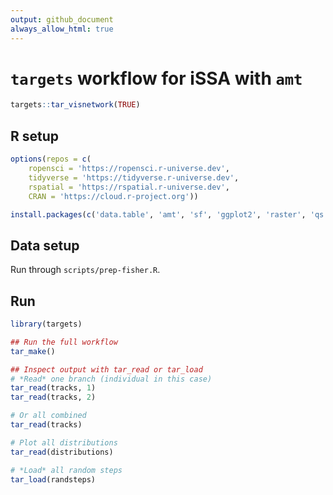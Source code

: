 ```yaml
---
output: github_document
always_allow_html: true
---
```


# `targets` workflow for iSSA with `amt`

```r
targets::tar_visnetwork(TRUE)
```


## R setup

```r
options(repos = c(
    ropensci = 'https://ropensci.r-universe.dev',
    tidyverse = 'https://tidyverse.r-universe.dev',
    rspatial = 'https://rspatial.r-universe.dev',
    CRAN = 'https://cloud.r-project.org'))

install.packages(c('data.table', 'amt', 'sf', 'ggplot2', 'raster', 'qs', 'terra' ))
```

## Data setup

Run through `scripts/prep-fisher.R`.


## Run

```r
library(targets)

## Run the full workflow
tar_make()

## Inspect output with tar_read or tar_load
# *Read* one branch (individual in this case)
tar_read(tracks, 1)
tar_read(tracks, 2)

# Or all combined
tar_read(tracks)

# Plot all distributions
tar_read(distributions)

# *Load* all random steps
tar_load(randsteps)
```
